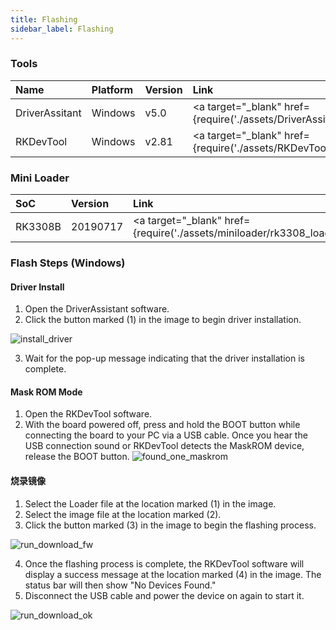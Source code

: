 ```yaml
---
title: Flashing
sidebar_label: Flashing
---
```


### Tools
| Name | Platform | Version | Link |
|:--|:--|:--|:--|
|DriverAssitant|Windows|v5.0|<a target="\_blank" href={require('./assets/DriverAssitant_v5.0.zip').default}>DriverAssitant_v5.0.zip</a>|
|RKDevTool|Windows|v2.81|<a target="\_blank" href={require('./assets/RKDevTool_Release_v2.81.zip').default}>RKDevTool_Release_v2.81.zip</a>|

### Mini Loader
| SoC | Version | Link |
|:--|:--|:--|
|RK3308B|20190717|<a target="\_blank" href={require('./assets/miniloader/rk3308_loader_uart0_m0_emmc_port_support_sd_20190717_old.bin.zip').default}>rk3308_loader_uart0_m0_emmc_port_support_sd_20190717_old.bin.zip</a>|

### Flash Steps (Windows)
#### Driver Install
1. Open the DriverAssistant software.
2. Click the button marked (1) in the image to begin driver installation.

![install_driver](img/flashing_rockchip_install_driver.webp)

3. Wait for the pop-up message indicating that the driver installation is complete.

#### Mask ROM Mode
1. Open the RKDevTool software.
2. With the board powered off, press and hold the BOOT button while connecting the board to your PC via a USB cable. Once you hear the USB connection sound or RKDevTool detects the MaskROM device, release the BOOT button.
![found_one_maskrom](img/flashing_rockchip_found_one_maskrom.webp)

#### 烧录镜像
1. Select the Loader file at the location marked (1) in the image.
2. Select the image file at the location marked (2).
3. Click the button marked (3) in the image to begin the flashing process.

![run_download_fw](img/flashing_rockchip_run_download_fw.webp)

4. Once the flashing process is complete, the RKDevTool software will display a success message at the location marked (4) in the image. The status bar will then show "No Devices Found."
5. Disconnect the USB cable and power the device on again to start it.

![run_download_ok](img/flashing_rockchip_run_download_ok.webp)

